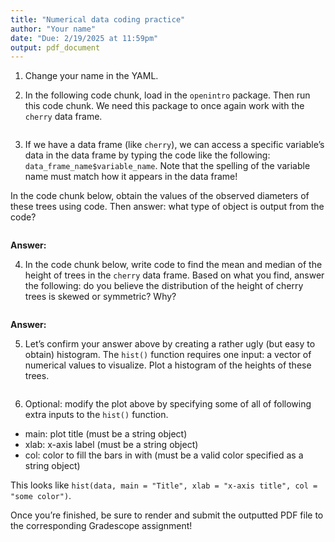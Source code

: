 ```yaml
---
title: "Numerical data coding practice"
author: "Your name"
date: "Due: 2/19/2025 at 11:59pm"
output: pdf_document
---
```


1.  Change your name in the YAML.

2.  In the following code chunk, load in the `openintro` package. Then run this code chunk. We need this package to once again work with the `cherry` data frame.

```r

```

3.  If we have a data frame (like `cherry`), we can access a specific variable's data in the data frame by typing the code like the following: `data_frame_name$variable_name`. Note that the spelling of the variable name must match how it appears in the data frame!

In the code chunk below, obtain the values of the observed diameters of these trees using code. Then answer: what type of object is output from the code?

```r


```

**Answer:**

4.  In the code chunk below, write code to find the mean and median of the height of trees in the `cherry` data frame. Based on what you find, answer the following: do you believe the distribution of the height of cherry trees is skewed or symmetric? Why?

```r

```

**Answer:**

5.  Let's confirm your answer above by creating a rather ugly (but easy to obtain) histogram. The `hist()` function requires one input: a vector of numerical values to visualize. Plot a histogram of the heights of these trees.

```r

```

6.  Optional: modify the plot above by specifying some of all of following extra inputs to the `hist()` function.

-   main: plot title (must be a string object)
-   xlab: x-axis label (must be a string object)
-   col: color to fill the bars in with (must be a valid color specified as a string object)

This looks like `hist(data, main = "Title", xlab = "x-axis title", col = "some color")`.

Once you're finished, be sure to render and submit the outputted PDF file to the corresponding Gradescope assignment!
